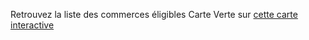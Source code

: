Retrouvez la liste des commerces éligibles Carte Verte sur [cette carte interactive](https://www.google.com/maps/d/edit?mid=1z9cuCjFLKuObova_310K4g3DOihuXTk&usp=sharing)